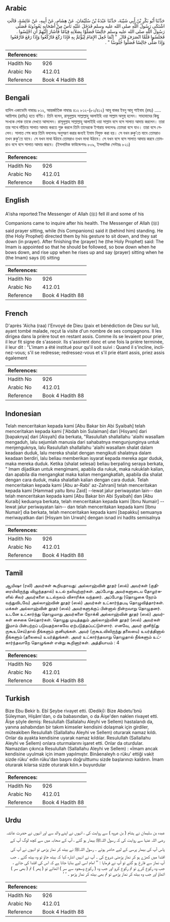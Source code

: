 ## Arabic

<div
  dir="rtl"
  lang="ar"
  style={{ fontSize: "larger", backgroundColor: "#f8f9fa", padding: 20 }}
>
  حَدَّثَنَا أَبُو بَكْرِ بْنُ أَبِي شَيْبَةَ، حَدَّثَنَا عَبْدَةُ بْنُ
  سُلَيْمَانَ، عَنْ هِشَامٍ، عَنْ أَبِيهِ، عَنْ عَائِشَةَ، قَالَتِ اشْتَكَى
  رَسُولُ اللَّهِ صلى الله عليه وسلم فَدَخَلَ عَلَيْهِ نَاسٌ مِنْ أَصْحَابِهِ
  يَعُودُونَهُ فَصَلَّى رَسُولُ اللَّهِ صلى الله عليه وسلم جَالِسًا فَصَلَّوْا
  بِصَلاَتِهِ قِيَامًا فَأَشَارَ إِلَيْهِمْ أَنِ اجْلِسُوا ‏.‏ فَجَلَسُوا
  فَلَمَّا انْصَرَفَ قَالَ ‏ "‏ إِنَّمَا جُعِلَ الإِمَامُ لِيُؤْتَمَّ بِهِ
  فَإِذَا رَكَعَ فَارْكَعُوا وَإِذَا رَفَعَ فَارْفَعُوا وَإِذَا صَلَّى جَالِسًا
  فَصَلُّوا جُلُوسًا ‏"‏ ‏.‏
</div>
<div style={{ backgroundColor: "#f8f9fa", padding: 20, marginBottom: 10 }}>
  <table>
    <thead>
      <tr>
        <th>References:</th>
        <th></th>
      </tr>
    </thead>
    <tbody>
      <tr>
        <td>Hadith No</td>
        <td>926</td>
      </tr>
      <tr>
        <td>Arabic No</td>
        <td>412.01</td>
      </tr>
      <tr>
        <td>Reference</td>
        <td>Book 4 Hadith 88</td>
      </tr>
    </tbody>
  </table>
</div>

## Bengali

<div
  dir="ltr"
  lang="bn"
  style={{ fontSize: "larger", backgroundColor: "#f8f9fa", padding: 20 }}
>
  হাদিস একাডেমি নাম্বারঃ ৮১২, আন্তর্জাতিক নাম্বারঃ ৪১২ ৮১২-(৮২/৪১২) আবূ বাকর
  ইবনু আবূ শাইবাহ (রহঃ) ..... আয়িশাহ (রাযিঃ) হতে বর্ণিত। তিনি বলেন, রাসূলুল্লাহ
  সাল্লাল্লাহু আলাইহি ওয়া সাল্লাম অসুস্থ হলেন। সাহাবাদের কিছু সংখ্যক লোক তাকে
  দেখতে আসলেন। রাসূলুল্লাহ সাল্লাল্লাহু আলাইহি ওয়া সাল্লাম বসে বসে সালাত আদায়
  করলেন। তারা তার সাথে দাঁড়িয়ে সালাত আদায় করতে শুরু করলে তিনি তাদেরকে ইশারায়
  বললেনঃ তোমরা বসে যাও। তারা বসে গেলেন। সালাত শেষ করে তিনি বললেনঃ অনুসরণ করার
  জন্যই ইমাম নিযুক্ত করা হয়। সে যখন রুকু’তে যাবে তোমরাও তখন রুকু’তে যাবে। সে
  যখন মাথা উঠাবে তোমরাও তখন মাথা উঠাবে। সে যখন বসে বসে সালাত আদায় করবে তোমরাও
  বসে বসে সালাত আদায় করবে। (ইসলামিক ফাউন্ডেশনঃ ৮০৯, ইসলামিক সেন্টারঃ ৮২১)
</div>
<div style={{ backgroundColor: "#f8f9fa", padding: 20, marginBottom: 10 }}>
  <table>
    <thead>
      <tr>
        <th>References:</th>
        <th></th>
      </tr>
    </thead>
    <tbody>
      <tr>
        <td>Hadith No</td>
        <td>926</td>
      </tr>
      <tr>
        <td>Arabic No</td>
        <td>412.01</td>
      </tr>
      <tr>
        <td>Reference</td>
        <td>Book 4 Hadith 88</td>
      </tr>
    </tbody>
  </table>
</div>

## English

<div
  dir="ltr"
  lang="en"
  style={{ fontSize: "larger", backgroundColor: "#f8f9fa", padding: 20 }}
>
  A'isha reported:The Messenger of Allah (ﷺ) fell ill and some of his Companions
  came to inquire after his health. The Messenger of Allah (ﷺ) said prayer
  sitting, while (his Companions) said it (behind him) standing. He (the Holy
  Prophet) directed them by his gesture to sit down, and they sat down (in
  prayer). After finishing the (prayer) he (the Holy Prophet) said: The Imam is
  appointed so that he should be followed, so bow down when he bows down, and
  rise upp when he rises up and say (prayer) sitting when he (the Imam) says
  (it) sitting
</div>
<div style={{ backgroundColor: "#f8f9fa", padding: 20, marginBottom: 10 }}>
  <table>
    <thead>
      <tr>
        <th>References:</th>
        <th></th>
      </tr>
    </thead>
    <tbody>
      <tr>
        <td>Hadith No</td>
        <td>926</td>
      </tr>
      <tr>
        <td>Arabic No</td>
        <td>412.01</td>
      </tr>
      <tr>
        <td>Reference</td>
        <td>Book 4 Hadith 88</td>
      </tr>
    </tbody>
  </table>
</div>

## French

<div
  dir="ltr"
  lang="fr"
  style={{ fontSize: "larger", backgroundColor: "#f8f9fa", padding: 20 }}
>
  D'après 'Aïcha (raa) l'Envoyé de Dieu (paix et bénédiction de Dieu sur lui),
  ayant tombé malade, reçut la visite d'un nombre de ses compagnons. Il les
  dirigea dans la prière tout en restant assis. Comme ils se levaient pour
  prier, il leur fit signe de s'asseoir. Ils s'assirent donc et une fois la
  prière terminée, il leur dit : "L'imam a été institué pour qu'il soit suivi :
  Quand il s'incline, inclinez-vous; s'il se redresse; redressez-vous et s'il
  prie étant assis, priez assis également
</div>
<div style={{ backgroundColor: "#f8f9fa", padding: 20, marginBottom: 10 }}>
  <table>
    <thead>
      <tr>
        <th>References:</th>
        <th></th>
      </tr>
    </thead>
    <tbody>
      <tr>
        <td>Hadith No</td>
        <td>926</td>
      </tr>
      <tr>
        <td>Arabic No</td>
        <td>412.01</td>
      </tr>
      <tr>
        <td>Reference</td>
        <td>Book 4 Hadith 88</td>
      </tr>
    </tbody>
  </table>
</div>

## Indonesian

<div
  dir="ltr"
  lang="id"
  style={{ fontSize: "larger", backgroundColor: "#f8f9fa", padding: 20 }}
>
  Telah menceritakan kepada kami [Abu Bakar bin Abi Syaibah] telah menceritakan
  kepada kami ['Abdah bin Sulaiman] dari [Hisyam] dari [bapaknya] dari [Aisyah]
  dia berkata, "Rasulullah shallallahu 'alaihi wasallam mengaduh, lalu sejumlah
  manusia dari sahabatnya mengunjunginya untuk menjenguknya, lalu Rasulullah
  shallallahu 'alaihi wasallam shalat dalam keadaan duduk, lalu mereka shalat
  dengan mengikuti shalatnya dalam keadaan berdiri, lalu beliau memberikan
  isyarat kepada mereka agar duduk, maka mereka duduk. Ketika (shalat selesai)
  beliau berpaling seraya berkata, " Imam dijadikan untuk mengimami, apabila dia
  rukuk, maka rukuklah kalian, dan apabila dia mengangkat maka kalian
  mengangkatlah, apabila dia shalat dengan cara duduk, maka shalatlah kalian
  dengan cara duduk. Telah menceritakan kepada kami [Abu ar-Rabi' az-Zahrani]
  telah menceritakan kepada kami [Hammad yaitu Ibnu Zaid] --lewat jalur
  periwayatan lain-- dan telah menceritakan kepada kami [Abu Bakar bin Abi
  Syaibah] dan [Abu Kuraib] keduanya berkata, telah menceritakan kepada kami
  [Ibnu Numair] --lewat jalur periwayatan lain-- dan telah menceritakan kepada
  kami [Ibnu Numair] dia berkata, telah menceritakan kepada kami [bapakku]
  semuanya meriwayatkan dari [Hisyam bin Urwah] dengan isnad ini hadits
  semisalnya
</div>
<div style={{ backgroundColor: "#f8f9fa", padding: 20, marginBottom: 10 }}>
  <table>
    <thead>
      <tr>
        <th>References:</th>
        <th></th>
      </tr>
    </thead>
    <tbody>
      <tr>
        <td>Hadith No</td>
        <td>926</td>
      </tr>
      <tr>
        <td>Arabic No</td>
        <td>412.01</td>
      </tr>
      <tr>
        <td>Reference</td>
        <td>Book 4 Hadith 88</td>
      </tr>
    </tbody>
  </table>
</div>

## Tamil

<div
  dir="ltr"
  lang="ta"
  style={{ fontSize: "larger", backgroundColor: "#f8f9fa", padding: 20 }}
>
  ஆயிஷா (ரலி) அவர்கள் கூறியதாவது: அல்லாஹ்வின் தூதர் (ஸல்) அவர்கள்
  (குதிரையிலிருந்து விழுந்ததால்) உடல் நலிவுற்றார்கள். அப்போது அவர்களுடைய
  தோழர்களில் சிலர் அவர்களை உடல்நலம் விசாரிக்க வந்தனர். அப்போது (தொழுகை நேரம்
  வந்துவிடவே) அல்லாஹ்வின் தூதர் (ஸல்) அவர்கள் உட்கார்ந்தபடி தொழுவித்தார்கள்.
  மக்கள் அல்லாஹ்வின் தூதர் (ஸல்) அவர்களுக்குப் பின்னால் நின்றவாறு தொழுதனர். உடனே
  உட்கார்ந்து தொழுமாறு அவர்களை நோக்கி அல்லாஹ்வின் தூதர் (ஸல்) அவர்கள் சைகை
  செய்தார்கள். தொழுது முடித்ததும் அல்லாஹ்வின் தூதர் (ஸல்) அவர்கள் இமாம்
  பின்பற்றப் படுவதற்காகவே ஏற்படுத்தப்பட்டுள்ளார். எனவே, அவர் குனிந்(து
  ருகூஉசெய்)தால் நீங்களும் குனியுங்கள். அவர் (ருகூஉவிலிருந்து தலையை)
  உயர்த்தினால் நீங்களும் (தலையை) உயர்த்துங்கள். அவர் உட்கார்ந்தவாறு தொழுதால்
  நீங்களும் உட்கார்ந்தவாறே தொழுங்கள் என்று கூறினார்கள். அத்தியாயம் : 4
</div>
<div style={{ backgroundColor: "#f8f9fa", padding: 20, marginBottom: 10 }}>
  <table>
    <thead>
      <tr>
        <th>References:</th>
        <th></th>
      </tr>
    </thead>
    <tbody>
      <tr>
        <td>Hadith No</td>
        <td>926</td>
      </tr>
      <tr>
        <td>Arabic No</td>
        <td>412.01</td>
      </tr>
      <tr>
        <td>Reference</td>
        <td>Book 4 Hadith 88</td>
      </tr>
    </tbody>
  </table>
</div>

## Turkish

<div
  dir="ltr"
  lang="tr"
  style={{ fontSize: "larger", backgroundColor: "#f8f9fa", padding: 20 }}
>
  Bize Ebu Bekir b. Ebî Şeybe rivayet etti. (Dediki): Bize Abdetu'bnü Süleyman,
  Hişâm'dan, o da babasından, o da Âişe'den naklen rivayet etti. Âişe şöyle
  demiş: Resulullah (Sallalahu Aleyhi ve Sellem) hastalandı da, yanına
  ashabından bir takım kimseler kendisini dolaşmak için girdiler, müteakiben
  Resulullah (Sallallahu Aleyhi ve Sellem) oturarak namaz kıldı. Onlar da ayakta
  kendisine uyarak namaz kıldılar. Resulullah (Sallallahu Aleyhi ve Sellem)
  onlara oturmalarını işaret etti. Onlar da oturdular. Namazdan çıkınca
  Resulullah (Sallallahu Aleyhi ve Sellem) : «İmam ancak kendisine uyulmak için
  imam yapılmıştır. Binâenaleyh o rüku' ettiği vakit sizde rüku' edin rüku'dan
  başını doğrulttumu sizde başlarınızı kaldırın. İmam oturarak kılarsa sizde
  oturarak kılın.» buyurdular
</div>
<div style={{ backgroundColor: "#f8f9fa", padding: 20, marginBottom: 10 }}>
  <table>
    <thead>
      <tr>
        <th>References:</th>
        <th></th>
      </tr>
    </thead>
    <tbody>
      <tr>
        <td>Hadith No</td>
        <td>926</td>
      </tr>
      <tr>
        <td>Arabic No</td>
        <td>412.01</td>
      </tr>
      <tr>
        <td>Reference</td>
        <td>Book 4 Hadith 88</td>
      </tr>
    </tbody>
  </table>
</div>

## Urdu

<div
  dir="rtl"
  lang="ur"
  style={{ fontSize: "larger", backgroundColor: "#f8f9fa", padding: 20 }}
>
  عبدہ بن سلیمان نے ہشام ( بن عروہ ) سے روایت کی ، انہوں نے اپنے والد سے اور
  انہوں نے حضرت عائشہ رضی اللہ عنہا سے روایت کی کہ رسول اللہﷺ بیمار ہو گئے ، آپ
  کے صحابہ میں سے کچھ لوگ آپ کے پاس آپ کی بیمار پرسی کے لیے حاضر ہوئے ۔ رسول
  اللہﷺ نے بیٹھ کر نماز پڑھی تو انہوں نے آپ کی اقتدا میں کھڑے ہو کر نماز پڑھنی
  شروع کی ۔ آپ نے انہیں اشارہ کیا کہ بیٹھ جاؤ تو وہ بیٹھ گئے ۔ جب آپ نماز سے
  فارغ ہو گئے تو آپ نے فرمایا : ’’ امام اسی لیے بنایا جاتا ہے کہ اس کی اقتدا کی
  جائے ، جب وہ رکوع کرے تو تم رکوع کرو اور جب وہ ( رکوع وسجود سے سر ) اٹھائے تو
  ( پھر ) تم ( بھی سر ) اٹھاؤ اور جب وہ بیٹھ کر نماز پڑھے تو تم بھی بیٹھ کر نماز
  پڑھو ۔ ‘ ‘
</div>
<div style={{ backgroundColor: "#f8f9fa", padding: 20, marginBottom: 10 }}>
  <table>
    <thead>
      <tr>
        <th>References:</th>
        <th></th>
      </tr>
    </thead>
    <tbody>
      <tr>
        <td>Hadith No</td>
        <td>926</td>
      </tr>
      <tr>
        <td>Arabic No</td>
        <td>412.01</td>
      </tr>
      <tr>
        <td>Reference</td>
        <td>Book 4 Hadith 88</td>
      </tr>
    </tbody>
  </table>
</div>
